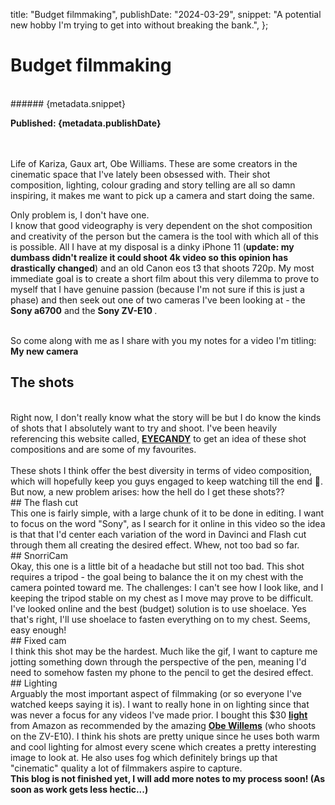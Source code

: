 title: "Budget filmmaking",
publishDate: "2024-03-29",
snippet:
"A potential new hobby I'm trying to get into without breaking the bank.",
};

# Budget filmmaking

<br />
###### {metadata.snippet}

<b>Published: {metadata.publishDate}</b>

<br />

<br />
Life of Kariza, Gaux art, Obe Williams.  These are some creators in the cinematic space that I've lately been obsessed with.  Their shot composition, lighting, colour grading and story telling are all so damn inspiring, it makes me want to pick up a camera and start doing the same.
<br/>

Only problem is, I don't have one.
<br />
I know that good videography is very dependent on the shot composition and creativity of the person but the camera is the tool with which all of this is possible. All I have at my disposal is a dinky iPhone 11 (<b>update: my dumbass didn't realize it could shoot 4k video so this opinion has drastically changed</b>) and an old Canon eos t3 that shoots 720p. My most immediate goal is to create a short film about this very dilemma to prove to myself that I have genuine passion (because I'm not sure if this is just a phase) and then seek out one of two cameras I've been looking at - the <b>Sony a6700</b> and the <b>Sony ZV-E10 </b>.

<br/>
So come along with me as I share with you my notes for a video I'm titling: <b> My new camera </b>

<br/>

## The shots

<br/>
Right now, I don't really know what the story will be but I do know the kinds of shots that I absolutely want to try and shoot. I've been heavily referencing this website called, <b><a target="_blank" href="https://eyecannndy.com">EYECANDY</a></b> to get an idea of these shot compositions and are some of my favourites.
<br/>
<ShotGrid/>
<br/>
These shots I think offer the best diversity in terms of video composition, which will hopefully keep you guys engaged to keep watching till the end 🤭.  But now, a new problem arises: how the hell do I get these shots??
<br/>
## The flash cut
<br/>
This one is fairly simple, with a large chunk of it to be done in editing. I want to focus on the word "Sony", as I search for it online in this video so the idea is that that I'd center each variation of the word in Davinci and Flash cut through them all creating the desired effect.  Whew, not too bad so far.
<br/>
## SnorriCam
<br />
Okay, this one is a little bit of a headache but still not too bad.  This shot requires a tripod - the goal being to balance the it on my chest with the camera pointed toward me. The challenges: I can't see how I look like, and I keeping the tripod stable on my chest as I move may prove to be difficult.  I've looked online and the best (budget) solution is to use shoelace.  Yes that's right, I'll use shoelace to fasten everything on to my chest.  Seems, easy enough!
<br/>
## Fixed cam
<br/>
I think this shot may be the hardest.  Much like the gif, I want to capture me jotting something down through the perspective of the pen, meaning I'd need to somehow fasten my phone to the pencil to get the desired effect.
<br/>
## Lighting
<br/>
Arguably the most important aspect of filmmaking (or so everyone I've watched keeps saying it is).  I want to really hone in on lighting since that was never a focus for any videos I've made prior.  I bought this $30 
<a target="_blank" href="https://www.amazon.com/360°RGB-Photography-Rechargable-2500-9000K-Dimmable/dp/B09ZTXR6HZ?crid=2VFEU1UFJTCPA&keywords=ulanzi%2Bvl110&qid=1706214206&sprefix=ulanzi%2Bvl11%2Caps%2C166&sr=8-2-spons&sp_csd=d2lkZ2V0TmFtZT1zcF9hdGY&th=1&linkCode=sl1&tag=obe08-20&linkId=fedbb408d630e485a7adf4138012f8ea&language=en_US&ref_=as_li_ss_tl"><b>light</b></a> from Amazon as recommended by the amazing <a target="_blank" href="https://www.youtube.com/watch?v=fJibBN5G5uQ&t=229s"><b>Obe Willems</b></a> (who shoots on the ZV-E10).  I think his shots are pretty unique since he uses both warm and cool lighting for almost every scene which creates a pretty interesting image to look at.  He also uses fog which definitely brings up that "cinematic" quality a lot of filmmakers aspire to capture.   
<br />
<b>This blog is not finished yet, I will add more notes to my process soon! (As soon as work gets less hectic...) </b>
<br/>

